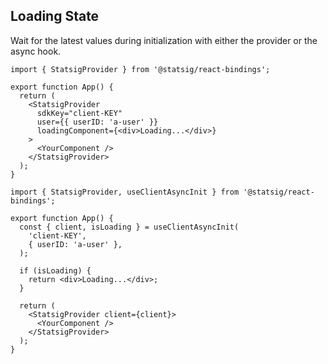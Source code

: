 ## Loading State

Wait for the latest values during initialization with either the provider or the async hook.

<Tabs>
  <Tab title="StatsigProvider">

```tsx
import { StatsigProvider } from '@statsig/react-bindings';

export function App() {
  return (
    <StatsigProvider
      sdkKey="client-KEY"
      user={{ userID: 'a-user' }}
      loadingComponent={<div>Loading...</div>}
    >
      <YourComponent />
    </StatsigProvider>
  );
}
```

  </Tab>
  <Tab title="useClientAsyncInit">

```tsx
import { StatsigProvider, useClientAsyncInit } from '@statsig/react-bindings';

export function App() {
  const { client, isLoading } = useClientAsyncInit(
    'client-KEY',
    { userID: 'a-user' },
  );

  if (isLoading) {
    return <div>Loading...</div>;
  }

  return (
    <StatsigProvider client={client}>
      <YourComponent />
    </StatsigProvider>
  );
}
```

  </Tab>
</Tabs>
